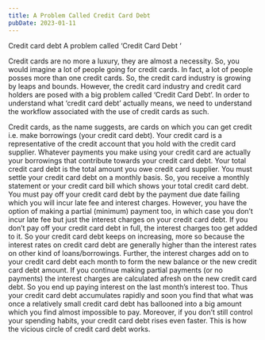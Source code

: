 ```yaml
---
title: A Problem Called Credit Card Debt
pubDate: 2023-01-11
---
```


Credit card debt
A problem called ‘Credit Card Debt ‘

Credit cards are no more a luxury, they are almost a necessity. So, you would imagine a lot of people going for credit cards. In fact, a lot of people posses more than one credit cards. So, the credit card industry is growing by leaps and bounds. However, the credit card industry and credit card holders are posed with a big problem called ‘Credit Card Debt’. In order to understand what ‘credit card debt’ actually means, we need to understand the workflow associated with the use of credit cards as such. 

Credit cards, as the name suggests, are cards on which you can get credit i.e. make borrowings (your credit card debt). Your credit card is a representative of the credit account that you hold with the credit card supplier. Whatever payments you make using your credit card are actually your borrowings that contribute towards your credit card debt. Your total credit card debt is the total amount you owe credit card supplier. You must settle your credit card debt on a monthly basis. So, you receive a monthly statement or your credit card bill which shows your total credit card debt. You must pay off your credit card debt by the payment due date failing which you will incur late fee and interest charges. However, you have the option of making a partial (minimum) payment too, in which case you don’t incur late fee but just the interest charges on your credit card debt. If you don’t pay off your credit card debt in full, the interest charges too get added to it. So your credit card debt keeps on increasing, more so because the interest rates on credit card debt are generally higher than the interest rates on other kind of loans/borrowings. Further, the interest charges add on to your credit card debt each month to form the new balance or the new credit card debt amount. If you continue making partial payments (or no payments) the interest charges are calculated afresh on the new credit card debt. So you end up paying interest on the last month’s interest too. Thus your credit card debt accumulates rapidly and soon you find that what was once a relatively small credit card debt has ballooned into a big amount which you find almost impossible to pay. Moreover, if you don’t still control your spending habits, your credit card debt rises even faster. This is how the vicious circle of credit card debt works.